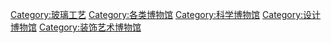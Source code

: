 [[Category:玻璃工艺|Category:玻璃工艺]]
[[Category:各类博物馆|Category:各类博物馆]]
[[Category:科学博物馆|Category:科学博物馆]]
[[Category:设计博物馆|Category:设计博物馆]]
[[Category:装饰艺术博物馆|Category:装饰艺术博物馆]]